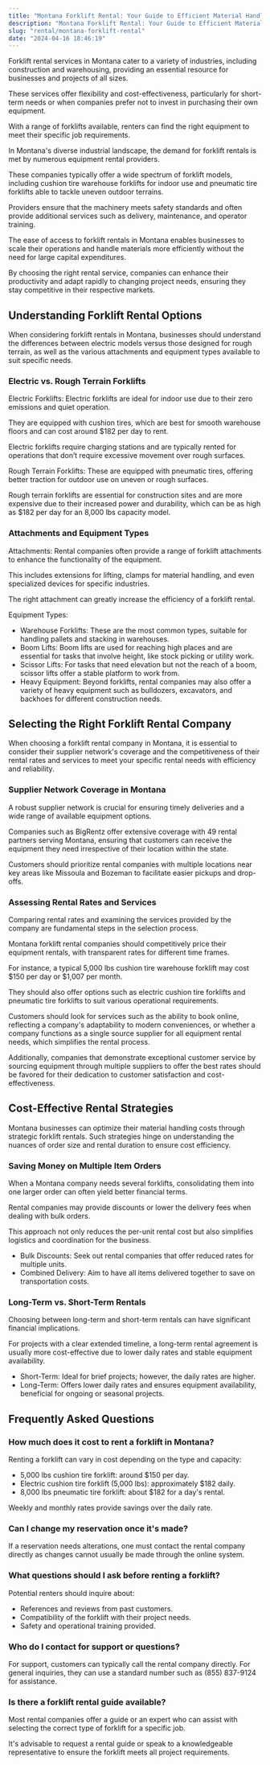 ```yaml
---
title: "Montana Forklift Rental: Your Guide to Efficient Material Handling Solutions"
description: "Montana Forklift Rental: Your Guide to Efficient Material Handling Solutions"
slug: "rental/montana-forklift-rental"
date: "2024-04-16 18:46:19"
---
```


Forklift rental services in Montana cater to a variety of industries, including construction and warehousing, providing an essential resource for businesses and projects of all sizes. 


These services offer flexibility and cost-effectiveness, particularly for short-term needs or when companies prefer not to invest in purchasing their own equipment. 


With a range of forklifts available, renters can find the right equipment to meet their specific job requirements. 





In Montana's diverse industrial landscape, the demand for forklift rentals is met by numerous equipment rental providers. 


These companies typically offer a wide spectrum of forklift models, including cushion tire warehouse forklifts for indoor use and pneumatic tire forklifts able to tackle uneven outdoor terrains. 


Providers ensure that the machinery meets safety standards and often provide additional services such as delivery, maintenance, and operator training.


The ease of access to forklift rentals in Montana enables businesses to scale their operations and handle materials more efficiently without the need for large capital expenditures. 


By choosing the right rental service, companies can enhance their productivity and adapt rapidly to changing project needs, ensuring they stay competitive in their respective markets.



## Understanding Forklift Rental Options





When considering forklift rentals in Montana, businesses should understand the differences between electric models versus those designed for rough terrain, as well as the various attachments and equipment types available to suit specific needs.


### Electric vs. Rough Terrain Forklifts


Electric Forklifts: Electric forklifts are ideal for indoor use due to their zero emissions and quiet operation. 


They are equipped with cushion tires, which are best for smooth warehouse floors and can cost around $182 per day to rent. 


Electric forklifts require charging stations and are typically rented for operations that don’t require excessive movement over rough surfaces.


Rough Terrain Forklifts: These are equipped with pneumatic tires, offering better traction for outdoor use on uneven or rough surfaces. 


Rough terrain forklifts are essential for construction sites and are more expensive due to their increased power and durability, which can be as high as $182 per day for an 8,000 lbs capacity model.


### Attachments and Equipment Types


Attachments: Rental companies often provide a range of forklift attachments to enhance the functionality of the equipment. 


This includes extensions for lifting, clamps for material handling, and even specialized devices for specific industries. 


The right attachment can greatly increase the efficiency of a forklift rental.


Equipment Types:


- Warehouse Forklifts: These are the most common types, suitable for handling pallets and stacking in warehouses.
- Boom Lifts: Boom lifts are used for reaching high places and are essential for tasks that involve height, like stock picking or utility work.
- Scissor Lifts: For tasks that need elevation but not the reach of a boom, scissor lifts offer a stable platform to work from.
- Heavy Equipment: Beyond forklifts, rental companies may also offer a variety of heavy equipment such as bulldozers, excavators, and backhoes for different construction needs.



## Selecting the Right Forklift Rental Company





When choosing a forklift rental company in Montana, it is essential to consider their supplier network's coverage and the competitiveness of their rental rates and services to meet your specific rental needs with efficiency and reliability.


### Supplier Network Coverage in Montana


A robust supplier network is crucial for ensuring timely deliveries and a wide range of available equipment options. 


Companies such as BigRentz offer extensive coverage with 49 rental partners serving Montana, ensuring that customers can receive the equipment they need irrespective of their location within the state. 


Customers should prioritize rental companies with multiple locations near key areas like Missoula and Bozeman to facilitate easier pickups and drop-offs.


### Assessing Rental Rates and Services


Comparing rental rates and examining the services provided by the company are fundamental steps in the selection process. 


Montana forklift rental companies should competitively price their equipment rentals, with transparent rates for different time frames. 


For instance, a typical 5,000 lbs cushion tire warehouse forklift may cost $150 per day or $1,007 per month. 


They should also offer options such as electric cushion tire forklifts and pneumatic tire forklifts to suit various operational requirements.


Customers should look for services such as the ability to book online, reflecting a company's adaptability to modern conveniences, or whether a company functions as a single source supplier for all equipment rental needs, which simplifies the rental process. 


Additionally, companies that demonstrate exceptional customer service by sourcing equipment through multiple suppliers to offer the best rates should be favored for their dedication to customer satisfaction and cost-effectiveness.



## Cost-Effective Rental Strategies





Montana businesses can optimize their material handling costs through strategic forklift rentals. Such strategies hinge on understanding the nuances of order size and rental duration to ensure cost efficiency.


### Saving Money on Multiple Item Orders


When a Montana company needs several forklifts, consolidating them into one larger order can often yield better financial terms. 


Rental companies may provide discounts or lower the delivery fees when dealing with bulk orders. 


This approach not only reduces the per-unit rental cost but also simplifies logistics and coordination for the business.


- Bulk Discounts: Seek out rental companies that offer reduced rates for multiple units.
- Combined Delivery: Aim to have all items delivered together to save on transportation costs.


### Long-Term vs. Short-Term Rentals


Choosing between long-term and short-term rentals can have significant financial implications. 


For projects with a clear extended timeline, a long-term rental agreement is usually more cost-effective due to lower daily rates and stable equipment availability.


- Short-Term: Ideal for brief projects; however, the daily rates are higher.
- Long-Term: Offers lower daily rates and ensures equipment availability, beneficial for ongoing or seasonal projects.



## Frequently Asked Questions



### How much does it cost to rent a forklift in Montana?


Renting a forklift can vary in cost depending on the type and capacity:


- 5,000 lbs cushion tire forklift: around $150 per day.
- Electric cushion tire forklift (5,000 lbs): approximately $182 daily.
- 8,000 lbs pneumatic tire forklift: about $182 for a day's rental.


Weekly and monthly rates provide savings over the daily rate.


### Can I change my reservation once it's made?


If a reservation needs alterations, one must contact the rental company directly as changes cannot usually be made through the online system.


### What questions should I ask before renting a forklift?


Potential renters should inquire about:


- References and reviews from past customers.
- Compatibility of the forklift with their project needs.
- Safety and operational training provided.


### Who do I contact for support or questions?


For support, customers can typically call the rental company directly. For general inquiries, they can use a standard number such as (855) 837-9124 for assistance.


### Is there a forklift rental guide available?


Most rental companies offer a guide or an expert who can assist with selecting the correct type of forklift for a specific job.


It's advisable to request a rental guide or speak to a knowledgeable representative to ensure the forklift meets all project requirements.
